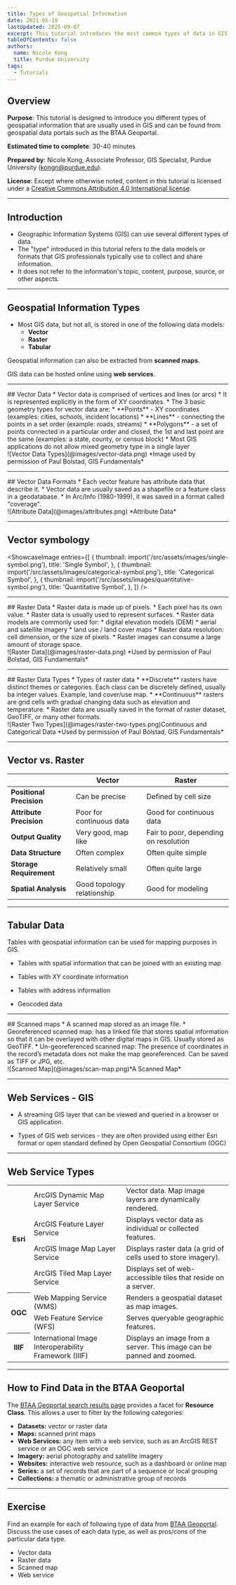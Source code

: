 ```yaml
---
title: Types of Geospatial Information
date: 2021-05-19
lastUpdated: 2025-09-07
excerpt: This tutorial introduces the most common types of data in GIS.
tableOfContents: false
authors:
  name: Nicole Kong
  title: Purdue University
tags:
  - Tutorials
---
```


<Slideshow>

## Overview

**Purpose**: This tutorial is designed to introduce you different types of geospatial information that are usually used in GIS and can be found from geospatial data portals such as the BTAA Geoportal.

**Estimated time to complete**: 30-40 minutes

**Prepared by**: Nicole Kong, Associate Professor, GIS Specialist, Purdue University (kongn@purdue.edu). 

**License**: Except where otherwise noted, content in this tutorial is licensed under a [Creative Commons Attribution 4.0 International license](https://creativecommons.org/licenses/by/4.0/).


---

## Introduction

- Geographic Information Systems (GIS) can use several different types of data. 
- The "type" introduced in this tutorial refers to the data models or formats that GIS professionals typically use to collect and share information. 
- It does not refer to the information's topic, content, purpose, source, or other aspects.

---

## Geospatial Information Types

- Most GIS data, but not all, is stored in one of the following data models:
  - **Vector**
  - **Raster**
  - **Tabular**

Geospatial information can also be extracted from **scanned maps**.

GIS data can be hosted online using **web services**.

---

<TwoThirdsLayout>
  <div slot="left">
  ## Vector Data
      * Vector data is comprised of vertices and lines (or arcs)
      * It is represented explicitly in the form of XY coordinates.
      * The 3 basic geometry types for vector data are:
      	* **Points** - XY coordinates (examples: cities, schools, incident locations)
      	* **Lines** - connecting the points in a set order (example: roads, streams)
      	* **Polygons** - a set of points connected in a particular order and closed, the 1st and last point are the same (examples: a state, county, or census block)
      * Most GIS applications do not allow mixed geometry type in a single layer
   </div>

  <div slot="right">
    ![Vector Data Types](@images/vector-data.png)
    *Image used by permission of Paul Bolstad, GIS Fundamentals*
  </div>
</TwoThirdsLayout>

---
<TwoThirdsLayout>
  <div slot="left">
  ## Vector Data Formats
      * Each vector feature has attribute data that describe it.
      * Vector data are usually saved as a shapefile or a feature class in a geodatabase. 
      * In Arc/Info (1980-1999), it was saved in a format called "coverage".
   </div>

  <div slot="right">
  ![Attribute Data](@images/attributes.png) 
  *Attribute Data*
  </div>
</TwoThirdsLayout>

---

## Vector symbology

<ShowcaseImage
  entries={[
    {
      thumbnail: import('/src/assets/images/single-symbol.png'),
      title: 'Single Symbol',
    },
    {
      thumbnail: import('/src/assets/images/categorical-symbol.png'),
      title: 'Categorical Symbol',
    },
    {
      thumbnail: import('/src/assets/images/quantitative-symbol.png'),
      title: 'Quantitative Symbol',
    },
  ]}
/>

---

<TwoThirdsLayout>
  <div slot="left">
  ## Raster Data
    * Raster data is made up of pixels. 
    * Each pixel has its own value.
    * Raster data is usually used to represent surfaces.
    * Raster data models are commonly used for: 
    	* digital elevation models (DEM)
    	* aerial and satellite imagery 
    	* land use / land cover maps
    * Raster data resolution: cell dimension, or the size of pixels.
    * Raster images can consume a large amount of storage space.
    </div>

  <div slot="right">
  ![Raster Data](@images/raster-data.png) 
  *Used by permission of Paul Bolstad, GIS Fundamentals*
  </div>

</TwoThirdsLayout>

---

<TwoThirdsLayout>
  <div slot="left">
  ## Raster Data Types
    * Types of raster data
        * **Discrete** rasters have distinct themes or categories. Each class can be discretely defined, usually ba integer values. Example, land cover/use map.
        * **Continuous** rasters are grid cells with gradual changing data such as elevation and temperature.
    * Raster data are usually saved in the format of raster dataset, GeoTIFF, or many other formats.
    </div>

  <div slot="right">
  ![Raster Two Types](@images/raster-two-types.png)Continuous and Categorical Data 
  *Used by permission of Paul Bolstad, GIS Fundamentals*
  </div>

</TwoThirdsLayout>

---

## Vector vs. Raster

|   |**Vector**|**Raster**|
|---|---|---|
|**Positional Precision**|Can be precise|Defined by cell size|
|**Attribute Precision**|Poor for continuous data|Good for continuous data|
|**Output Quality**|Very good, map like|Fair to poor, depending on resolution|
|**Data Structure**|Often complex|Often quite simple|
|**Storage Requirement**|Relatively small|Often quite large|
|**Spatial Analysis**|Good topology relationship|Good for modeling|


---

## Tabular Data

Tables with geospatial information can be used for mapping purposes in GIS.

  * Tables with spatial information that can be joined with an existing map 

  * Tables with XY coordinate information

  * Tables with address information

  * Geocoded data

---
<TwoThirdsLayout>
  <div slot="left">
  ## Scanned maps
    * A scanned map stored as an image file.
    * Georeferenced scanned map: has a linked file that stores spatial information so that it can be overlayed with other digital maps in GIS. Usually stored as GeoTIFF.
    * Un-georeferenced scanned map: The presence of coordinates in the record’s metadata does not make the map georeferenced. Can be saved as TIFF or JPG, etc.
    </div>

  <div slot="right">
  ![Scanned Map](@images/scan-map.png)*A Scanned Map*
  </div>

</TwoThirdsLayout>

---

## Web Services - GIS

* A streaming GIS layer that can be viewed and queried in a browser or GIS application.

* Types of GIS web services - they are often provided using either Esri format or open standard defined by Open Geospatial Consortium (OGC)

---

## Web Service Types

<table>
  <tr>
    <th rowspan="4">Esri</th>
    <td>ArcGIS Dynamic Map Layer Service</td>
    <td>Vector data. Map image layers are dynamically rendered.</td>
  </tr>
  <tr>
    <td>ArcGIS Feature Layer Service</td>
    <td>Displays vector data as individual or collected features.</td>
  </tr>
  <tr>
    <td>ArcGIS Image Map Layer Service</td>
    <td>Displays raster data (a grid of cells used to store imagery).</td>
  </tr>
  <tr>
    <td>ArcGIS Tiled Map Layer Service</td>
    <td>Displays set of web-accessible tiles that reside on a server.</td>
  </tr>
  <tr>
    <th rowspan="2">OGC</th>
    <td>Web Mapping Service (WMS)</td>
    <td>Renders a geospatial dataset as map images.</td>
  </tr>
    <td>Web Feature Service (WFS)</td>
    <td>Serves queryable geographic features.</td>  
  <tr>
    <th>IIIF</th>
    <td>International Image Interoperability Framework (IIIF)</td>
    <td>Displays an image from a server. This image can be panned and zoomed.</td>
  </tr>
</table>


---

## How to Find Data in the BTAA Geoportal

The [BTAA Geoportal search results page](https://geo.btaa.org/?search_field=all_fields&q=) provides a facet for **Resource Class**. This allows a user to filter by the following categories:

* **Datasets:** vector or raster data
* **Maps:** scanned print maps
* **Web Services:** any item with a web service, such as an ArcGIS REST service or an OGC web service
* **Imagery:** aerial photography and satellite imagery
* **Websites:** interactive web resource, such as a dashboard or online map
* **Series:** a set of records that are part of a sequence or local grouping
* **Collections:** a thematic or administrative group of records

---

## Exercise

Find an example for each of following type of data from [BTAA Geoportal](https://geo.btaa.org). Discuss the use cases of each data type, as well as pros/cons of the particular data type.

  - Vector data
  - Raster data
  - Scanned map
  - Web service

</Slideshow>